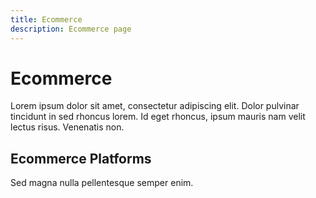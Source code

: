 ```yaml
---
title: Ecommerce
description: Ecommerce page
---
```


# Ecommerce

Lorem ipsum dolor sit amet, consectetur adipiscing elit. Dolor pulvinar tincidunt in sed rhoncus lorem. Id eget rhoncus, ipsum mauris nam velit lectus risus. Venenatis non.

<Divider className='w-20'/>

## Ecommerce Platforms

Sed magna nulla pellentesque semper enim.

<Ecommerce/>

<Divider className='w-20'/>

<Divider className='w-full mt-10 md:mt-20'/>

<Pagination nextName='SASS'/>
